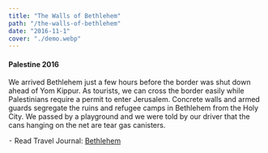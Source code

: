 ```yaml
---
title: "The Walls of Bethlehem"
path: "/the-walls-of-bethlehem"
date: "2016-11-1"
cover: "./demo.webp"
---
```



#### Palestine 2016

<ZoomImage src={camera} caption="Hello World" />

<GridBlock>
<ZoomImage src={camera} caption="Ulun Danu Bratan Temple" />
<ZoomImage src={camera} caption="Jatiluwih Rice Terraces, Tanah Lot, Uluwatu Temple
" />
</GridBlock>
We arrived Bethlehem just a few hours before the border was shut down ahead of Yom Kippur. As tourists, we can cross the border easily while Palestinians require a permit to enter Jerusalem. Concrete walls and armed guards segregate the ruins and refugee camps in Bethlehem from the Holy City. We passed by a playground and we were told by our driver that the cans hanging on the net are tear gas canisters.

︎ Read Travel Journal: [Bethlehem](https://medium.com/desktop-of-samuel-wong/%E4%BB%A5%E7%B4%84%E9%81%8A%E8%A8%98-%E5%9C%8D%E7%89%86%E5%85%A7%E5%A4%96-%E4%BC%AF%E5%88%A9%E6%81%86-87a82c59fb7a)